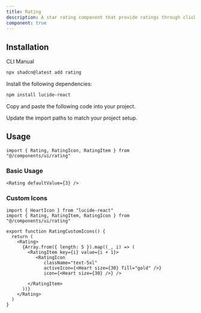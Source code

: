 ```yaml
---
title: Rating
description: A star rating component that provide ratings through clickable stars or custom icons.
component: true
---
```


<ComponentPreview
  name="rating-demo"
  description="A star rating component with 5 stars."
/>

## Installation

<CodeTabs>

<TabsList>
  <TabsTrigger value="cli">CLI</TabsTrigger>
  <TabsTrigger value="manual">Manual</TabsTrigger>
</TabsList>
<TabsContent value="cli">

```bash
npx shadcn@latest add rating
```

</TabsContent>

<TabsContent value="manual">

<Steps>

<Step>Install the following dependencies:</Step>

```bash
npm install lucide-react
```

<Step>Copy and paste the following code into your project.</Step>

<ComponentSource name="rating" />

<Step>Update the import paths to match your project setup.</Step>

</Steps>

</TabsContent>

</CodeTabs>

## Usage

```tsx
import { Rating, RatingIcon, RatingItem } from "@/components/ui/rating"
```

### Basic Usage

```tsx
<Rating defaultValue={3} />
```

### Custom Icons

```tsx
import { HeartIcon } from "lucide-react"
import { Rating, RatingItem, RatingIcon } from "@/components/ui/rating"

export function RatingCustomIcons() {
  return (
    <Rating>
      {Array.from({ length: 5 }).map((_, i) => (
        <RatingItem key={i} value={i + 1}>
           <RatingIcon
              className="text-5xl"
              activeIcon={<Heart size={30} fill="gold" />}
              icon={<Heart size={30} />} />

        </RatingItem>
      ))}
    </Rating>
  )
}
```
